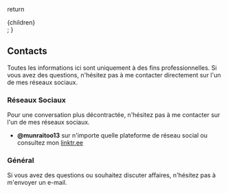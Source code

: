   return <div className="mdx-content">{children}</div>;
}

## Contacts

Toutes les informations ici sont uniquement à des fins professionnelles. Si vous avez des questions, n'hésitez pas à me contacter directement sur l'un de mes réseaux sociaux.

### Réseaux Sociaux

Pour une conversation plus décontractée, n'hésitez pas à me contacter sur l'un de mes réseaux sociaux.

- **@munraitoo13** sur n'importe quelle plateforme de réseau social ou consultez mon [linktr.ee](https://linktr.ee/munraitoo13)

### Général

Si vous avez des questions ou souhaitez discuter affaires, n'hésitez pas à m'envoyer un e-mail.
